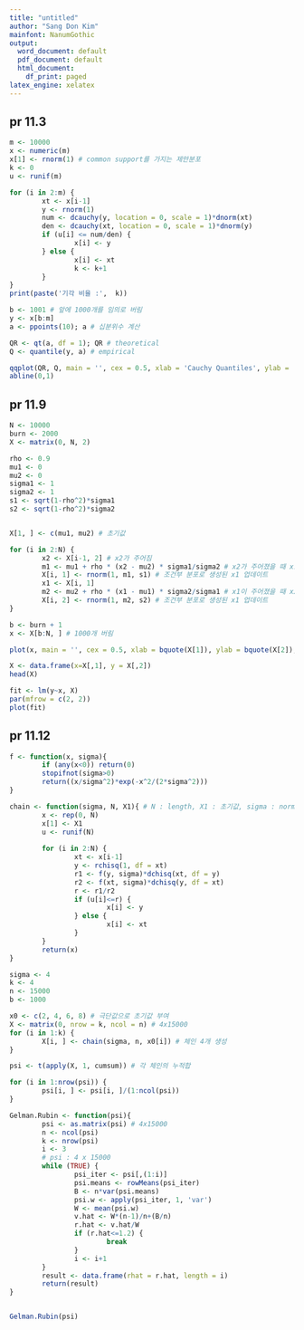 ```yaml
---
title: "untitled"
author: "Sang Don Kim"
mainfont: NanumGothic
output:
  word_document: default
  pdf_document: default
  html_document:
    df_print: paged
latex_engine: xelatex
---
```



## pr 11.3

```r

m <- 10000
x <- numeric(m)
x[1] <- rnorm(1) # common support를 가지는 제안분포
k <- 0
u <- runif(m)

for (i in 2:m) {
        xt <- x[i-1]
        y <- rnorm(1)
        num <- dcauchy(y, location = 0, scale = 1)*dnorm(xt)
        den <- dcauchy(xt, location = 0, scale = 1)*dnorm(y)
        if (u[i] <= num/den) {
                x[i] <- y
        } else {
                x[i] <- xt
                k <- k+1
        }
}
print(paste('기각 비율 :',  k))  

b <- 1001 # 앞에 1000개를 임의로 버림 
y <- x[b:m]
a <- ppoints(10); a # 십분위수 계산 

QR <- qt(a, df = 1); QR # theoretical
Q <- quantile(y, a) # empirical

qqplot(QR, Q, main = '', cex = 0.5, xlab = 'Cauchy Quantiles', ylab = 'Sample Quantiles')
abline(0,1) 

```


## pr 11.9

```r

N <- 10000               
burn <- 2000            
X <- matrix(0, N, 2)    

rho <- 0.9             
mu1 <- 0
mu2 <- 0
sigma1 <- 1
sigma2 <- 1
s1 <- sqrt(1-rho^2)*sigma1
s2 <- sqrt(1-rho^2)*sigma2


X[1, ] <- c(mu1, mu2) # 초기값

for (i in 2:N) {
        x2 <- X[i-1, 2] # x2가 주어짐
        m1 <- mu1 + rho * (x2 - mu2) * sigma1/sigma2 # x2가 주어졌을 때 x1 조건부 분포의 평균 
        X[i, 1] <- rnorm(1, m1, s1) # 조건부 분포로 생성된 x1 업데이트 
        x1 <- X[i, 1]
        m2 <- mu2 + rho * (x1 - mu1) * sigma2/sigma1 # x1이 주어졌을 때 x2 조건부 분포의 평균
        X[i, 2] <- rnorm(1, m2, s2) # 조건부 분포로 생성된 x1 업데이트
}

b <- burn + 1
x <- X[b:N, ] # 1000개 버림

plot(x, main = '', cex = 0.5, xlab = bquote(X[1]), ylab = bquote(X[2]), ylim = range(x[, 2]))

X <- data.frame(x=X[,1], y = X[,2])
head(X)

fit <- lm(y~x, X)
par(mfrow = c(2, 2))
plot(fit)
```


## pr 11.12

```r

f <- function(x, sigma){
        if (any(x<0)) return(0)
        stopifnot(sigma>0)
        return((x/sigma^2)*exp(-x^2/(2*sigma^2)))
}

chain <- function(sigma, N, X1){ # N : length, X1 : 초기값, sigma : normal 표준편차 
        x <- rep(0, N)
        x[1] <- X1
        u <- runif(N)
        
        for (i in 2:N) {
                xt <- x[i-1]
                y <- rchisq(1, df = xt)  
                r1 <- f(y, sigma)*dchisq(xt, df = y)
                r2 <- f(xt, sigma)*dchisq(y, df = xt)
                r <- r1/r2
                if (u[i]<=r) {
                        x[i] <- y
                } else {
                        x[i] <- xt
                }
        }
        return(x)
}

sigma <- 4
k <- 4
n <- 15000
b <- 1000

x0 <- c(2, 4, 6, 8) # 극단값으로 초기값 부여  
X <- matrix(0, nrow = k, ncol = n) # 4x15000
for (i in 1:k) {
        X[i, ] <- chain(sigma, n, x0[i]) # 체인 4개 생성 
}

psi <- t(apply(X, 1, cumsum)) # 각 체인의 누적합

for (i in 1:nrow(psi)) {
        psi[i, ] <- psi[i, ]/(1:ncol(psi))
}

Gelman.Rubin <- function(psi){
        psi <- as.matrix(psi) # 4x15000
        n <- ncol(psi)
        k <- nrow(psi)
        i <- 3
        # psi : 4 x 15000
        while (TRUE) {
                psi_iter <- psi[,(1:i)]
                psi.means <- rowMeans(psi_iter)
                B <- n*var(psi.means)
                psi.w <- apply(psi_iter, 1, 'var')
                W <- mean(psi.w)
                v.hat <- W*(n-1)/n+(B/n)  
                r.hat <- v.hat/W
                if (r.hat<=1.2) {
                        break
                }
                i <- i+1
        }
        result <- data.frame(rhat = r.hat, length = i)
        return(result)
}


Gelman.Rubin(psi)


```

